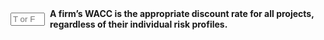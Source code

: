::: {.question-block}

<form onsubmit="event.preventDefault(); checkAnswerBox('module4_tf_q83','F')" style="display: flex; align-items: center; gap: 8px;">
<input type="text" id="module4_tf_q83" name="module4_tf_q83" maxlength="1" placeholder="T or F" style="width: 55px;" data-correct-answer="F" /> 
<label for="module4_tf_q83"><strong>A firm’s WACC is the appropriate discount rate for all projects, regardless of their individual risk profiles.</strong></label>
</form>

<div id="feedback-module4_tf_q83" class="feedback" data-status="" style="display:none;">
The sentence is FALSE. Projects with differing risks require adjusted discount rates.
</div>

:::